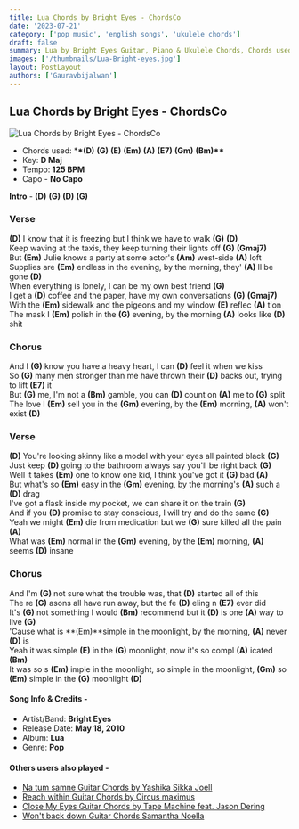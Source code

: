 ```yaml
---
title: Lua Chords by Bright Eyes - ChordsCo
date: '2023-07-21'
category: ['pop music', 'english songs', 'ukulele chords']
draft: false
summary: Lua by Bright Eyes Guitar, Piano & Ukulele Chords, Chords used - (D) (G) (E) (Em) (A) (E7) (Gm) (Bm), Capo - No Capo, Key - D major
images: ['/thumbnails/Lua-Bright-eyes.jpg']
layout: PostLayout
authors: ['Gauravbijalwan']
---
```


## Lua Chords by Bright Eyes - ChordsCo

![Lua Chords by Bright Eyes - ChordsCo](/thumbnails/Lua-Bright-eyes.jpg)

- Chords used: \***\*(D)** **(G)** **(E)** **(Em)** **(A)** **(E7)** **(Gm)** **(Bm)\*\***
- Key: **D Maj**
- Tempo: **125 BPM**
- Capo - **No Capo**

**Intro** - **(D)** **(G)** **(D)** **(G)**

### Verse

**(D)** I know that it is freezing but I think we have to walk **(G)** **(D)**\
Keep waving at the taxis, they keep turning their lights off **(G)** **(Gmaj7)**\
But **(Em)** Julie knows a party at some actor's **(Am)** west-side **(A)** loft\
Supplies are **(Em)** endless in the evening, by the morning, they' **(A)** ll be gone **(D)**\
When everything is lonely, I can be my own best friend **(G)**\
I get a **(D)** coffee and the paper, have my own conversations **(G)** **(Gmaj7)**\
With the **(Em)** sidewalk and the pigeons and my window **(E)** reflec **(A)** tion\
The mask I **(Em)** polish in the **(G)** evening, by the morning **(A)** looks like **(D)** shit

### Chorus

And I **(G)** know you have a heavy heart, I can **(D)** feel it when we kiss\
So **(G)** many men stronger than me have thrown their **(D)** backs out, trying to lift **(E7)** it\
But **(G)** me, I'm not a **(Bm)** gamble, you can **(D)** count on **(A)** me to **(G)** split\
The love I **(Em)** sell you in the **(Gm)** evening, by the **(Em)** morning, **(A)** won't exist **(D)**

### Verse

**(D)** You're looking skinny like a model with your eyes all painted black **(G)**\
Just keep **(D)** going to the bathroom always say you'll be right back **(G)**\
Well it takes **(Em)** one to know one kid, I think you've got it **(G)** bad **(A)**\
But what's so **(Em)** easy in the **(Gm)** evening, by the morning's **(A)** such a **(D)** drag\
I've got a flask inside my pocket, we can share it on the train **(G)**\
And if you **(D)** promise to stay conscious, I will try and do the same **(G)**\
Yeah we might **(Em)** die from medication but we **(G)** sure killed all the pain **(A)**\
What was **(Em)** normal in the **(Gm)** evening, by the **(Em)** morning, **(A)** seems **(D)** insane

### Chorus

And I'm **(G)** not sure what the trouble was, that **(D)** started all of this\
The re **(G)** asons all have run away, but the fe **(D)** eling n **(E7)** ever did\
It's **(G)** not something I would **(Bm)** recommend but it **(D)** is one **(A)** way to live **(G)**\
'Cause what is **(Em)**simple in the moonlight, by the morning, **(A)** never **(D)** is\
Yeah it was simple **(E)** in the **(G)** moonlight, now it's so compl **(A)** icated **(Bm)**\
It was so s **(Em)** imple in the moonlight, so simple in the moonlight, **(Gm)** so **(Em)** simple in the **(G)** moonlight **(D)**

#### Song Info & Credits -

- Artist/Band: **Bright Eyes**
- Release Date: **May 18, 2010**
- Album: **Lua**
- Genre: **Pop**

#### Others users also played -

- [Na tum samne Guitar Chords by Yashika Sikka Joell](https://www.chordsco.com/chords/na-tum-samne-guitar-chords-by-yashika-sikka-joell)
- [Reach within Guitar Chords by Circus maximus](https://www.chordsco.com/chords/reach-within-guitar-chords-by-circus-maximus)
- [Close My Eyes Guitar Chords by Tape Machine feat. Jason Dering](https://www.chordsco.com/chords/close-my-eyes-guitar-chords-by-tape-machine-feat-jason-dering)
- [Won't back down Guitar Chords Samantha Noella](https://www.chordsco.com/chords/wont-back-down-guitar-chords-samantha-noella)
